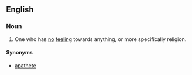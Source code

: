 ==English==

===Noun===
{{en-noun}}

# {{rfquote-sense}} One who has [[no]] [[feeling]] towards anything, or more specifically religion.

====Synonyms====
* [[apathete]]